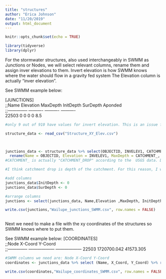 ```yaml
---
title: "structures"
author: "Erica Johnson"
date: "11/20/2019"
output: html_document
---
```


```r
knitr::opts_chunk$set(echo = TRUE)
```
```r
library(tidyverse)
library(dplyr)

```

For the stormwater structures, also used interchangeably in SWMM as Junctions or Nodes, we will select relevant columns, rename them and assign inver elevations to them. Invert elevation is how SWMM knows where the water should flow in a gravity fed system The Elevation column is actually "inver elevation".

See SWMM example below:

[JUNCTIONS]					
;;Name  Elevation MaxDepth  InitDepth SurDepth  Aponded   
;;--------------	----------	----------	----------	
22503	0	0	0	0	8.5
```r
#only 9 out of 910 have values for invert elevation. This is an issue for the SWMM model. some "quick fix" testing is being done to so what kind of invert elevations work with the model...

structure_data <- read_csv("Structure_XY_Elev.csv") 
 



```

```r
junctions_data <- structure_data %>% select(OBJECTID, INVELEV1, CATCHMENT_, DRAINAGE_A, POINT_X, POINT_Y) %>% 
  rename(Name = OBJECTID, Elevation = INVELEV1, MaxDepth = CATCHMENT_, Aponded = DRAINAGE_A, X_Coord = POINT_X, Y_Coord = POINT_Y)
#CATCHMENT_ is actually "CATCHMENT_DROP" according to the  USGS data. DRAINAGE_A is drainage area. Catchment and drainage areas are usually used interchangeably, and there doesn't seem to be a definition for catchment drop is USGS. 

#I think catchment drop is depth of the catchment. For this reason, I will use drainage area for area ponded value that SWMM takes and CATCHMENT_DROP as MaxDepth.

#add columns
junctions_data$InitDepth <- 0
junctions_data$SurDepth <- 0

```

```r
#arrange columns
junctions <- select(junctions_data, Name,Elevation ,MaxDepth, InitDepth, SurDepth,Aponded)
```


```r
write.csv(junctions,"Wailupe_junctions_SWMM.csv", row.names = FALSE)
   
```

Next we need to make a file with the xy coordinates of the structures so SWMM knows where to put them.

See SWMM example below:
[COORDINATES]		
;;Node          	X-Coord           	Y-Coord           
;;--------------	------------------	------------------
22503	1720700.042	41573.305
```r

#SWMM columns we need are: Node	X-Coord	Y-Coord
coordinates <- junctions_data %>% select (Name, X_Coord, Y_Coord) %>% rename (Node = Name)

```

```r
write.csv(coordinates,"Wailupe_coordinates_SWMM.csv", row.names = FALSE)
```



